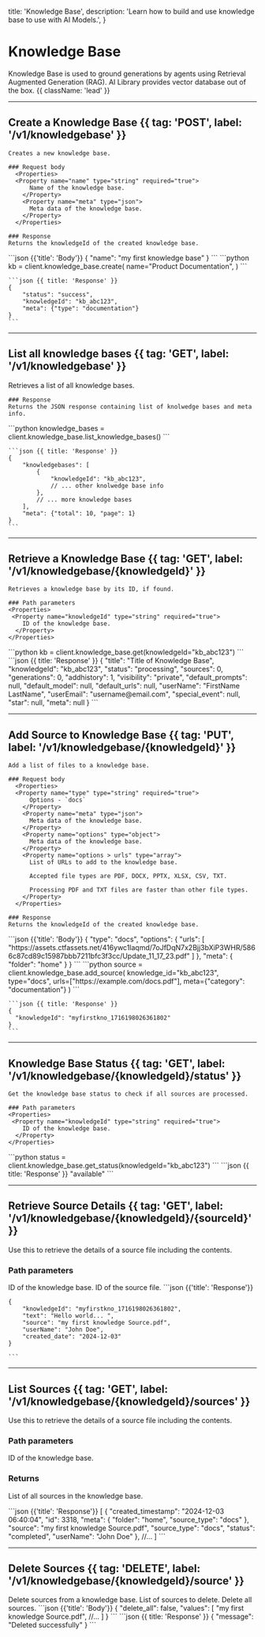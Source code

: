   title: 'Knowledge Base',
  description:
    'Learn how to build and use knowledge base to use with AI Models.',
}

# Knowledge Base

Knowledge Base is used to ground generations by agents using Retrieval Augmented Generation (RAG). AI Library provides vector database out of the box. {{ className: 'lead' }}

---

## Create a Knowledge Base {{ tag: 'POST', label: '/v1/knowledgebase' }}

<Row>
  <Col>

    Creates a new knowledge base.

    ### Request body
      <Properties>
      <Property name="name" type="string" required="true">
          Name of the knowledge base.
        </Property>
        <Property name="meta" type="json">
          Meta data of the knowledge base.
        </Property>
      </Properties> 

    ### Response
    Returns the knowledgeId of the created knowledge base.


  </Col>
  <Col sticky>
    <CodeGroup title="Request" tag="POST" label="/v1/agent/knowledgebase">
    ```json {{'title': 'Body'}}
    {
        "name": "my first knowledge base"  
    }
    ```
    ```python
    kb = client.knowledge_base.create(
        name="Product Documentation",
    )
    ```
    </CodeGroup>

  
    ```json {{ title: 'Response' }}
    {
        "status": "success", 
        "knowledgeId": "kb_abc123",
        "meta": {"type": "documentation"}
    }
    ```

  </Col>
  </Row>



---

## List all knowledge bases {{ tag: 'GET', label: '/v1/knowledgebase' }}

<Row>
  <Col>
    Retrieves a list of all knowledge bases. 

    ### Response
    Returns the JSON response containing list of knolwedge bases and meta info.
  </Col>
  <Col sticky>
    <CodeGroup title="Request" tag="GET" label="/v1/agent/knowledgebase">
    ```python
    knowledge_bases = client.knowledge_base.list_knowledge_bases()
    ```
    </CodeGroup>

    ```json {{ title: 'Response' }}
    {
        "knowledgebases": [
            {
                "knowledgeId": "kb_abc123",
                // ... other knolwedge base info
            },
            // ... more knowledge bases
        ],
        "meta": {"total": 10, "page": 1}
    }
    ```

  </Col>
</Row>

---

## Retrieve a Knowledge Base {{ tag: 'GET', label: '/v1/knowledgebase/{knowledgeId}' }}

<Row>
  <Col>

    Retrieves a knowledge base by its ID, if found.

    ### Path parameters
    <Properties>
     <Property name="knowledgeId" type="string" required="true">
        ID of the knowledge base.
      </Property>
    </Properties>


  </Col>
  <Col sticky>
    <CodeGroup title="Request" tag="GET" label="/v1/agent/knowledgebase">
    ```python
    kb = client.knowledge_base.get(knowledgeId="kb_abc123")
    ```
    </CodeGroup>
    ```json {{ title: 'Response' }}
    {
        "title": "Title of Knowledge Base",
        "knowledgeId": "kb_abc123",
        "status": "processing",
        "sources": 0,
        "generations": 0,
        "addhistory": 1,
        "visibility": "private",
        "default_prompts": null,
        "default_model": null,
        "default_urls": null,
        "userName": "FirstName LastName",
        "userEmail": "username@email.com",
        "special_event": null,
        "star": null,
        "meta": null
    }
    ```

  </Col>
</Row>

---

## Add Source to Knowledge Base  {{ tag: 'PUT', label: '/v1/knowledgebase/{knowledgeId}' }}

<Row>
  <Col>

    Add a list of files to a knowledge base.

    ### Request body
      <Properties>
      <Property name="type" type="string" required="true">
          Options - `docs`
        </Property>
        <Property name="meta" type="json">
          Meta data of the knowledge base.
        </Property>
        <Property name="options" type="object">
          Meta data of the knowledge base.
        </Property>
        <Property name="options > urls" type="array">
          List of URLs to add to the knowledge base.

          Accepted file types are PDF, DOCX, PPTX, XLSX, CSV, TXT. 
          
          Processing PDF and TXT files are faster than other file types.
        </Property>
      </Properties> 

    ### Response
    Returns the knowledgeId of the created knowledge base.


  </Col>
  <Col sticky>
    <CodeGroup title="Request" tag="POST" label="/v1/agent/knowledgebase/{knowledgeId}">
    ```json {{'title': 'Body'}}
    {
        "type": "docs",
        "options": {
            "urls": [
                "https://assets.ctfassets.net/416ywc1laqmd/7oJfDqN7x2Bjj3bXiP3WHR/5866c87cd89c15987bbb7211bfc3f3cc/Update_11_17_23.pdf"
            ]
        },
        "meta": {
            "folder": "home"
        }
    }
    ```
    ```python
    source = client.knowledge_base.add_source(
        knowledge_id="kb_abc123",
        type="docs",
        urls=["https://example.com/docs.pdf"],
        meta={"category": "documentation"}
    )
    ```
    </CodeGroup>
  
    ```json {{ title: 'Response' }}
    {
      "knowledgeId": "myfirstkno_1716198026361802"
    }
    ```

  </Col>
</Row>

---

## Knowledge Base Status {{ tag: 'GET', label: '/v1/knowledgebase/{knowledgeId}/status' }}

<Row>
  <Col>

    Get the knowledge base status to check if all sources are processed.

    ### Path parameters
    <Properties>
     <Property name="knowledgeId" type="string" required="true">
        ID of the knowledge base.
      </Property>
    </Properties>


  </Col>
  <Col sticky>
    <CodeGroup title="Request" tag="GET" label="/v1/agent/knowledgebase/{knowledgeId}/status">
    ```python
    status = client.knowledge_base.get_status(knowledgeId="kb_abc123")
    ```
    </CodeGroup>
    ```json {{ title: 'Response' }}
    "available"
    ```

  </Col>
</Row>

---

## Retrieve Source Details {{ tag: 'GET', label: '/v1/knowledgebase/{knowledgeId}/{sourceId}' }}

<Row>
  <Col>

  Use this to retrieve the details of a source file including the contents.

  ### Path parameters
  <Properties>
  <Property name="knowledgeId" type="string" required="true">
      ID of the knowledge base.
    </Property>
    <Property name="sourceId" type="string" required="true">
      ID of the source file.
    </Property>
  </Properties>
  </Col>
    <Col sticky>
    ```json {{'title': 'Response'}}

    {
        "knowledgeId": "myfirstkno_1716198026361802",
        "text": "Hello world... ",
        "source": "my first knowledge Source.pdf",
        "userName": "John Doe",
        "created_date": "2024-12-03"
    }
    
    ```
  </Col>
</Row>


---

## List Sources {{ tag: 'GET', label: '/v1/knowledgebase/{knowledgeId}/sources' }}

<Row>
  <Col>

  Use this to retrieve the details of a source file including the contents.

  ### Path parameters
  <Properties>
  <Property name="knowledgeId" type="string" required="true">
      ID of the knowledge base.
    </Property>
  </Properties>

### Returns
List of all sources in the knowledge base.

</Col>
  <Col sticky>
```json {{'title': 'Response'}}
[
    {
        "created_timestamp": "2024-12-03 06:40:04",
        "id": 3318,
        "meta": {
            "folder": "home",
            "source_type": "docs"
        },
        "source": "my first knowledge Source.pdf",
        "source_type": "docs",
        "status": "completed",
        "userName": "John Doe"
    },
    //...
]
```
</Col>
</Row>


---

## Delete Sources {{ tag: 'DELETE', label: '/v1/knowledgebase/{knowledgeId}/source' }}

<Row>
  <Col>
    Delete sources from a knowledge base.
    <Properties>
      <Property name="values" type="array" required="true">
          List of sources to delete.
      </Property>
      <Property name="delete_all" type="boolean">
          Delete all sources.
      </Property>
    </Properties>
  </Col>
  <Col sticky>
  ```json {{'title': 'Body'}}
    {
        "delete_all": false,
        "values": [
            "my first knowledge Source.pdf",
            //...
        ]
    }
    ```
    ```json {{ title: 'Response' }}
    {
        "message": "Deleted successfully"
    }
    ```
  </Col>
</Row>
